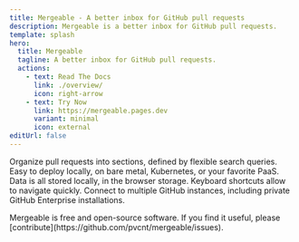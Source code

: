 ```yaml
---
title: Mergeable - A better inbox for GitHub pull requests
description: Mergeable is a better inbox for GitHub pull requests.
template: splash
hero:
  title: Mergeable
  tagline: A better inbox for GitHub pull requests.
  actions:
    - text: Read The Docs
      link: ./overview/
      icon: right-arrow
    - text: Try Now
      link: https://mergeable.pages.dev
      variant: minimal
      icon: external
editUrl: false
---
```



<CardGrid>
  <Card title="Fully customizable" icon="setting">
    Organize pull requests into sections, defined by flexible search queries.
  </Card>
  <Card title="Self-Hostable" icon="laptop">
    Easy to deploy locally, on bare metal, Kubernetes, or your favorite PaaS.
  </Card>
  <Card title="Fast" icon="rocket">
    Data is all stored locally, in the browser storage. Keyboard shortcuts allow to navigate quickly.
  </Card>
  <Card title="Enterprise-Ready" icon="approve-check">
    Connect to multiple GitHub instances, including private GitHub Enterprise installations.
  </Card>
</CardGrid>

<p class="disclaimer">Mergeable is free and open-source software. If you find it useful, please [contribute](https://github.com/pvcnt/mergeable/issues).</p>
